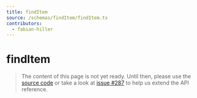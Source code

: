 ```yaml
---
title: findItem
source: /schemas/findItem/findItem.ts
contributors:
  - fabian-hiller
---
```


# findItem

> The content of this page is not yet ready. Until then, please use the [source code](https://github.com/fabian-hiller/valibot/blob/main/library/src/schemas/findItem/findItem.ts) or take a look at [issue #287](https://github.com/fabian-hiller/valibot/issues/287) to help us extend the API reference.
